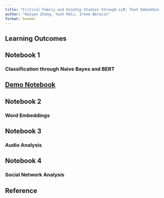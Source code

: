 ```yaml
---
title: "Critical Family and Kinship Studies through LLM, Text Embedding and Social Network Analysis"
author: "Kaiyan Zhang, Yash Mali, Irene Berezin"
format: beamer
---
```

## Learning Outcomes

## Notebook 1 
### Classification through Naive Bayes and BERT

[Demo Notebook](https://colab.research.google.com/github/NathanPalaiologos/TLEF-SOCI-415/blob/main/demo/SOCI415.ipynb)
- 

## Notebook 2
### Word Embeddings


## Notebook 3
### Audio Analysis

## Notebook 4
### Social Network Analysis


## Reference

